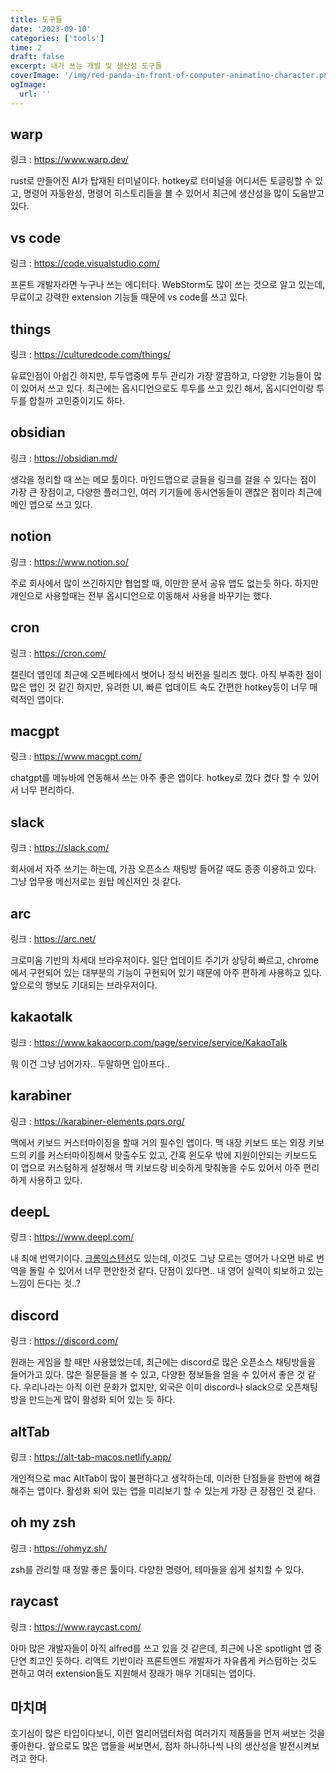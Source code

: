 ```yaml
---
title: 도구들
date: '2023-09-10'
categories: ['tools']
time: 2
draft: false
excerpt: 내가 쓰는 개발 및 생산성 도구들
coverImage: '/img/red-panda-in-front-of-computer-animatino-character.png'
ogImage:
  url: ''
---
```


## warp

링크 : https://www.warp.dev/

rust로 만들어진 AI가 탑재된 터미널이다. hotkey로 터미널을 어디서든 토글링할 수 있고, 명령어 자동완성, 명령어 히스토리들을 볼 수 있어서 최근에 생산성을 많이 도움받고 있다.

## vs code

링크 : https://code.visualstudio.com/

프론트 개발자라면 누구나 쓰는 에디터다. WebStorm도 많이 쓰는 것으로 알고 있는데, 무료이고 강력한 extension 기능들 때문에 vs code를 쓰고 있다.

## things

링크 : https://culturedcode.com/things/

유료인점이 아쉽긴 하지만, 투두앱중에 투두 관리가 가장 깔끔하고, 다양한 기능들이 많이 있어서 쓰고 있다. 최근에는 옵시디언으로도 투두를 쓰고 있긴 해서, 옵시디언이랑 투두를 합칠까 고민중이기도 하다.

## obsidian

링크 : https://obsidian.md/

생각을 정리할 때 쓰는 메모 툴이다. 마인드맵으로 글들을 링크를 걸을 수 있다는 점이 가장 큰 장점이고, 다양한 플러그인, 여러 기기들에 동시연동들이 괜찮은 점이라 최근에 메인 앱으로 쓰고 있다.

## notion

링크 : https://www.notion.so/

주로 회사에서 많이 쓰긴하지만 협업할 때, 이만한 문서 공유 앱도 없는듯 하다. 하지만 개인으로 사용할때는 전부 옵시디언으로 이동해서 사용을 바꾸기는 했다.

## cron

링크 : https://cron.com/

캘린더 앱인데 최근에 오픈베타에서 벗어나 정식 버전을 릴리즈 했다. 아직 부족한 점이 많은 앱인 것 같긴 하지만, 유려한 UI, 빠른 업데이트 속도 간편한 hotkey등이 너무 매력적인 앱이다.

## macgpt

링크 : https://www.macgpt.com/

chatgpt를 메뉴바에 연동해서 쓰는 아주 좋은 앱이다. hotkey로 껐다 켰다 할 수 있어서 너무 편리하다.

## slack

링크 : https://slack.com/

회사에서 자주 쓰기는 하는데, 가끔 오픈소스 채팅방 들어갈 때도 종종 이용하고 있다.
그냥 업무용 메신저로는 원탑 메신저인 것 같다.

## arc

링크 : https://arc.net/

크로미움 기반의 차세대 브라우저이다. 일단 업데이트 주기가 상당히 빠르고, chrome에서 구현되어 있는 대부분의 기능이 구현되어 있기 때문에 아주 편하게 사용하고 있다. 앞으로의 행보도 기대되는 브라우저이다.

## kakaotalk

링크 : https://www.kakaocorp.com/page/service/service/KakaoTalk

뭐 이건 그냥 넘어가자.. 두말하면 입아프다..

## karabiner

링크 : https://karabiner-elements.pqrs.org/

맥에서 키보드 커스터마이징을 할때 거의 필수인 앱이다.
맥 내장 키보드 또는 외장 키보드의 키를 커스터마이징해서 맞출수도 있고, 간혹 윈도우 밖에 지원이안되는 키보드도 이 앱으로 커스텀하게 설정해서 맥 키보드랑 비슷하게 맞춰놓을 수도 있어서 아주 편리하게 사용하고 있다.

## deepL

링크 : https://www.deepl.com/

내 최애 번역기이다. [크롬익스텐션](https://www.deepl.com/ko/chrome-extension)도 있는데, 이것도 그냥 모르는 영어가 나오면 바로 번역을 돌릴 수 있어서 너무 편안한것 같다. 단점이 있다면.. 내 영어 실력이 퇴보하고 있는 느낌이 든다는 것..?

## discord

링크 : https://discord.com/

원래는 게임을 할 때만 사용했었는데, 최근에는 discord로 많은 오픈소스 채팅방들을 들어가고 있다. 많은 질문들을 볼 수 있고, 다양한 정보들을 얻을 수 있어서 좋은 것 같다. 우리나라는 아직 이런 문화가 없지만, 외국은 이미 discord나 slack으로 오픈채팅방을 만드는게 많이 활성화 되어 있는 듯 하다.

## altTab

링크 : https://alt-tab-macos.netlify.app/

개인적으로 mac AltTab이 많이 불편하다고 생각하는데, 이러한 단점들을 한번에 해결해주는 앱이다. 활성화 되어 있는 앱을 미리보기 할 수 있는게 가장 큰 장점인 것 같다.

## oh my zsh

링크 : https://ohmyz.sh/

zsh를 관리할 때 정말 좋은 툴이다. 다양한 명령어, 테마들을 쉽게 설치할 수 있다.

## raycast

링크 : https://www.raycast.com/

아마 많은 개발자들이 아직 alfred를 쓰고 있을 것 같은데, 최근에 나온 spotlight 앱 중 단연 최고인 듯하다. 리액트 기반이라 프론트엔드 개발자가 자유롭게 커스텀하는 것도 편하고 여러 extension들도 지원해서 장래가 매우 기대되는 앱이다.

## 마치며

호기심이 많은 타입이다보니, 이런 얼리어댑터처럼 여러가지 제품들을 먼저 써보는 것을 좋아한다. 앞으로도 많은 앱들을 써보면서, 점차 하나하나씩 나의 생산성을 발전시켜보려고 한다.
